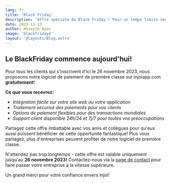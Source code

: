 ```yaml
---
lang: fr
title: 'Black Friday'
description: 'Offre spéciale du Black Friday ! Pour un temps limité seulement !'
date: 2023-11-13
author: Hüseyin Ayas
image: 'blackfriday4'
layout: '@layouts/Blog.astro'
---
```


## Le BlackFriday commence aujourd'hui!
Pour tous les clients qui s'inscrivent d'ici le 26 novembre 2023, nous proposons notre logiciel de paiement de première classe sur injoiapp.com **gratuitement**!

**Ce que vous recevrez:**

- _Intégration facile sur votre site web ou votre application_
- _Traitement sécurisé des paiements pour vos clients_
- _Options de paiement flexibles pour des transactions mondiales_
- _Support client disponible 24h/24 et 7j/7 pour toutes vos préoccupations_

Partagez cette offre imbattable avec vos amis et collègues pour qu'eux aussi puissent bénéficier de cette opportunité fantastique! Plus vous partagez, plus d'entreprises peuvent profiter de notre logiciel de première classe.

N'attendez pas trop longtemps - cette offre est valable uniquement jusqu'au **26 novembre 2023!** Contactez-nous via la [page de contact](/fr/contact/) pour faire passer votre entreprise à la vitesse supérieure.

Un grand merci pour votre confiance envers injoi!
